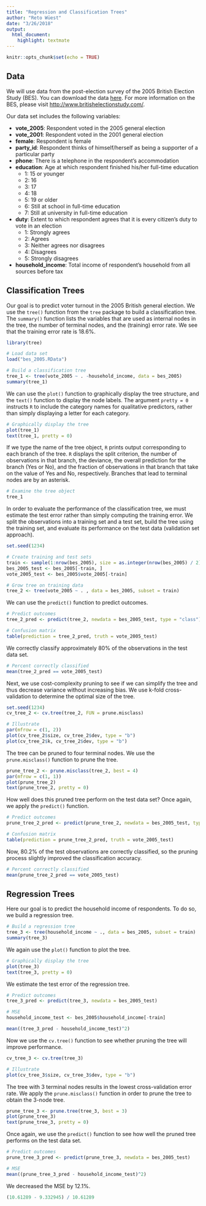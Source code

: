 ```yaml
---
title: "Regression and Classification Trees"
author: "Reto Wüest"
date: "3/26/2018"
output:
  html_document:
    highlight: textmate
---
```


```r
knitr::opts_chunk$set(echo = TRUE)
```

## Data

We will use data from the post-election survey of the $2005$ British Election Study (BES). You can download the data [here](bes_2005.RData). For more information on the BES, please visit <http://www.britishelectionstudy.com/>.

Our data set includes the following variables:

- **vote_2005**: Respondent voted in the 2005 general election
- **vote_2001**: Respondent voted in the 2001 general election
- **female**: Respondent is female
- **party_id**: Respondent thinks of himself/herself as being a supporter of a particular party
- **phone**: There is a telephone in the respondent's accommodation
- **education**: Age at which respondent finished his/her full-time education
    - 1: 15 or younger
    - 2: 16
    - 3: 17
    - 4: 18
    - 5: 19 or older
    - 6: Still at school in full-time education
    - 7: Still at university in full-time education
- **duty**: Extent to which respondent agrees that it is every citizen's duty to vote in an election
    - 1: Strongly agrees
    - 2: Agrees
    - 3: Neither agrees nor disagrees
    - 4: Disagrees
    - 5: Strongly disagrees
- **household_income**: Total income of respondent's household from all sources before tax


## Classification Trees

Our goal is to predict voter turnout in the 2005 British general election. We use the `tree()` function from the `tree` package to build a classification tree. The `summary()` function lists the variables that are used as internal nodes in the tree, the number of terminal nodes, and the (training) error rate. We see that the training error rate is 18.6%.

```r
library(tree)

# Load data set
load("bes_2005.RData")

# Build a classification tree
tree_1 <- tree(vote_2005 ~ . -household_income, data = bes_2005)
summary(tree_1)
```

We can use the `plot()` function to graphically display the tree structure, and the `text()` function to display the node labels. The argument `pretty = 0` instructs `R` to include the category names for qualitative predictors, rather than simply displaying a letter for each category.

```r
# Graphically display the tree
plot(tree_1)
text(tree_1, pretty = 0)
```

If we type the name of the tree object, `R` prints output corresponding to each branch of the tree. `R` displays the split criterion, the number of observations in that branch, the deviance, the overall prediction for the branch (Yes or No), and the fraction of observations in that branch that take on the value of Yes and No, respectively. Branches that lead to terminal nodes are by an asterisk.

```r
# Examine the tree object
tree_1
```

In order to evaluate the performance of the classification tree, we must estimate the test error rather than simply computing the training error. We split the observations into a training set and a test set, build the tree using the training set, and evaluate its performance on the test data (validation set approach).

```r
set.seed(1234)

# Create training and test sets
train <- sample(1:nrow(bes_2005), size = as.integer(nrow(bes_2005) / 2))
bes_2005_test <- bes_2005[-train, ]
vote_2005_test <- bes_2005$vote_2005[-train]

# Grow tree on training data
tree_2 <- tree(vote_2005 ~ . , data = bes_2005, subset = train)
```

We can use the `predict()` function to predict outcomes.

```r
# Predict outcomes
tree_2_pred <- predict(tree_2, newdata = bes_2005_test, type = "class")

# Confusion matrix
table(prediction = tree_2_pred, truth = vote_2005_test)
```

We correctly classify approximately 80% of the observations in the test data set.

```r
# Percent correctly classified
mean(tree_2_pred == vote_2005_test)
```

Next, we use cost-complexity pruning to see if we can simplify the tree and thus decrease variance without increasing bias. We use k-fold cross-validation to determine the optimal size of the tree.

```r
set.seed(1234)
cv_tree_2 <- cv.tree(tree_2, FUN = prune.misclass)

# Illustrate
par(mfrow = c(1, 2))
plot(cv_tree_2$size, cv_tree_2$dev, type = "b")
plot(cv_tree_2$k, cv_tree_2$dev, type = "b")
```

The tree can be pruned to four terminal nodes. We use the `prune.misclass()` function to prune the tree.

```r
prune_tree_2 <- prune.misclass(tree_2, best = 4)
par(mfrow = c(1, 1))
plot(prune_tree_2)
text(prune_tree_2, pretty = 0)
```

How well does this pruned tree perform on the test data set? Once again, we apply the `predict()` function.

```r
# Predict outcomes
prune_tree_2_pred <- predict(prune_tree_2, newdata = bes_2005_test, type = "class")

# Confusion matrix
table(prediction = prune_tree_2_pred, truth = vote_2005_test)
```

Now, 80.2% of the test observations are correctly classified, so the pruning process slightly improved the classification accuracy.

```r
# Percent correctly classified
mean(prune_tree_2_pred == vote_2005_test)
```


## Regression Trees

Here our goal is to predict the household income of respondents. To do so, we build a regression tree.

```r
# Build a regression tree
tree_3 <- tree(household_income ~ ., data = bes_2005, subset = train)
summary(tree_3)
```

We again use the `plot()` function to plot the tree.

```r
# Graphically display the tree
plot(tree_3)
text(tree_3, pretty = 0)
```

We estimate the test error of the regression tree.

```r
# Predict outcomes
tree_3_pred <- predict(tree_3, newdata = bes_2005_test)

# MSE
household_income_test <- bes_2005$household_income[-train]

mean((tree_3_pred - household_income_test)^2)
```

Now we use the `cv.tree()` function to see whether pruning the tree will improve performance.

```r
cv_tree_3 <- cv.tree(tree_3)

# Illustrate
plot(cv_tree_3$size, cv_tree_3$dev, type = "b")
```

The tree with 3 terminal nodes results in the lowest cross-validation error rate. We apply the `prune.misclass()` function in order to prune the tree to obtain the 3-node tree.

```r
prune_tree_3 <- prune.tree(tree_3, best = 3)
plot(prune_tree_3)
text(prune_tree_3, pretty = 0)
```

Once again, we use the `predict()` function to see how well the pruned tree performs on the test data set.

```r
# Predict outcomes
prune_tree_3_pred <- predict(prune_tree_3, newdata = bes_2005_test)

# MSE
mean((prune_tree_3_pred - household_income_test)^2)
```

We decreased the MSE by 12.1%.

```r
(10.61289 - 9.332945) / 10.61289
```

